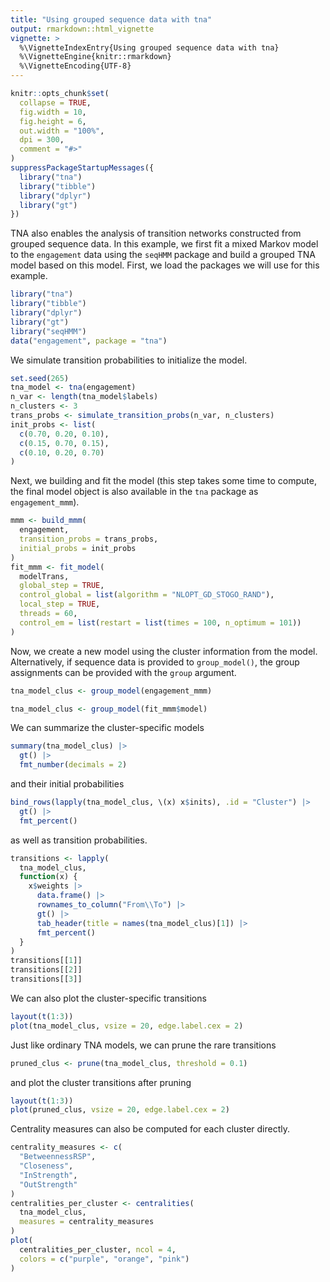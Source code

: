 ```yaml
---
title: "Using grouped sequence data with tna"
output: rmarkdown::html_vignette
vignette: >
  %\VignetteIndexEntry{Using grouped sequence data with tna}
  %\VignetteEngine{knitr::rmarkdown}
  %\VignetteEncoding{UTF-8}
---
```


```r
knitr::opts_chunk$set(
  collapse = TRUE,
  fig.width = 10,
  fig.height = 6,
  out.width = "100%",
  dpi = 300,
  comment = "#>"
)
suppressPackageStartupMessages({
  library("tna")
  library("tibble")
  library("dplyr")
  library("gt")
})
```

TNA also enables the analysis of transition networks constructed from grouped sequence data.
In this example, we first fit a mixed Markov model to the `engagement` data using the `seqHMM` package and build a grouped TNA model based on this model.
First, we load the packages we will use for this example.

```r
library("tna")
library("tibble")
library("dplyr")
library("gt")
library("seqHMM")
data("engagement", package = "tna")
```

We simulate transition probabilities to initialize the model.
```r
set.seed(265)
tna_model <- tna(engagement)
n_var <- length(tna_model$labels)
n_clusters <- 3
trans_probs <- simulate_transition_probs(n_var, n_clusters)
init_probs <- list(
  c(0.70, 0.20, 0.10),
  c(0.15, 0.70, 0.15),
  c(0.10, 0.20, 0.70)
)
```

Next, we building and fit the model (this step takes some time to compute, the final model object is also available in the `tna` package as `engagement_mmm`).
```r
mmm <- build_mmm(
  engagement,
  transition_probs = trans_probs,
  initial_probs = init_probs
)
fit_mmm <- fit_model(
  modelTrans,
  global_step = TRUE,
  control_global = list(algorithm = "NLOPT_GD_STOGO_RAND"),
  local_step = TRUE,
  threads = 60,
  control_em = list(restart = list(times = 100, n_optimum = 101))
)
```

Now, we create a new model using the cluster information from the model. 
Alternatively, if sequence data is provided to `group_model()`, the group assignments can be provided with the `group` argument.
```r
tna_model_clus <- group_model(engagement_mmm)
```

```r
tna_model_clus <- group_model(fit_mmm$model)
```

We can summarize the cluster-specific models
```r
summary(tna_model_clus) |>
  gt() |>
  fmt_number(decimals = 2)
```

and their initial probabilities
```r
bind_rows(lapply(tna_model_clus, \(x) x$inits), .id = "Cluster") |>
  gt() |>
  fmt_percent()
```

as well as transition probabilities.
```r
transitions <- lapply(
  tna_model_clus,
  function(x) {
    x$weights |>
      data.frame() |>
      rownames_to_column("From\\To") |>
      gt() |>
      tab_header(title = names(tna_model_clus)[1]) |>
      fmt_percent()
  }
)
transitions[[1]]
transitions[[2]]
transitions[[3]]
```

We can also plot the cluster-specific transitions
```r
layout(t(1:3))
plot(tna_model_clus, vsize = 20, edge.label.cex = 2)
```

Just like ordinary TNA models, we can prune the rare transitions
```r
pruned_clus <- prune(tna_model_clus, threshold = 0.1)
```

and plot the cluster transitions after pruning
```r
layout(t(1:3))
plot(pruned_clus, vsize = 20, edge.label.cex = 2)
```
 
Centrality measures can also be computed for each cluster directly.
```r
centrality_measures <- c(
  "BetweennessRSP",
  "Closeness",
  "InStrength",
  "OutStrength"
)
centralities_per_cluster <- centralities(
  tna_model_clus,
  measures = centrality_measures
)
plot(
  centralities_per_cluster, ncol = 4,
  colors = c("purple", "orange", "pink")
)
```
